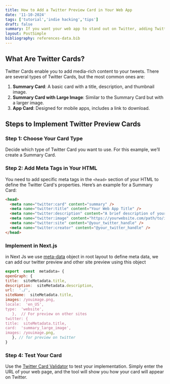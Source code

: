 ```yaml
---
title: How to Add a Twitter Preview Card in Your Web App
date: '11-10-2024'
tags: ['tutorial','indie hacking','tips']
draft: false
summary: If you want your web app to stand out on Twitter, adding Twitter Cards is essential. Twitter Cards allow you to attach rich media to tweets, enhancing your content's visibility. In this post, we'll explore how to implement Twitter Preview Cards in your web application using Next.js and React.js.
layout: PostSimple
bibliography: references-data.bib
---
```





## What Are Twitter Cards?

Twitter Cards enable you to add media-rich content to your tweets. There are several types of Twitter Cards, but the most common ones are:

1. **Summary Card**: A basic card with a title, description, and thumbnail image.
2. **Summary Card with Large Image**: Similar to the Summary Card but with a larger image.
3. **App Card**: Designed for mobile apps, includes a link to download.

## Steps to Implement Twitter Preview Cards

### Step 1: Choose Your Card Type

Decide which type of Twitter Card you want to use. For this example, we’ll create a Summary Card.

### Step 2: Add Meta Tags in Your HTML

You need to add specific meta tags in the `<head>` section of your HTML to define the Twitter Card's properties. Here’s an example for a Summary Card:

```html
<head>
  <meta name="twitter:card" content="summary" />
  <meta name="twitter:title" content="Your Web App Title" />
  <meta name="twitter:description" content="A brief description of your web app." />
  <meta name="twitter:image" content="https://yourwebsite.com/path/to/image.jpg" />
  <meta name="twitter:site" content="@your_twitter_handle" />
  <meta name="twitter:creator" content="@your_twitter_handle" />
</head>
```
### Implement in Next.js
in Next Js we use [meta-data](https://nextjs.org/docs/app/building-your-application/optimizing/metadata) object in root layout to define meta data, we can add our twitter preview and other site preview using this object

```jsx
export  const  metadata= {
openGraph: {
title:  siteMetadata.title,
description:  siteMetadata.description,
url:  './',
siteName:  siteMetadata.title,
images: /youimage.png,
locale:  'en_US',
type:  'website',
   },  // For preview on other sites
twitter: {
title:  siteMetadata.title,
card:  'summary_large_image',
images: /youimage.png,
   }, // for preview on twitter
}
```
### Step 4: Test Your Card

Use the [Twitter Card Validator](https://cards-dev.twitter.com/validator) to test your implementation. Simply enter the URL of your web page, and the tool will show you how your card will appear on Twitter.
    
